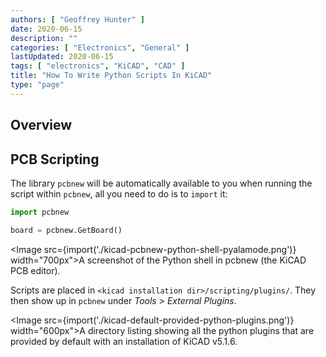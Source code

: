 ```yaml
---
authors: [ "Geoffrey Hunter" ]
date: 2020-06-15
description: ""
categories: [ "Electronics", "General" ]
lastUpdated: 2020-06-15
tags: [ "electronics", "KiCAD", "CAD" ]
title: "How To Write Python Scripts In KiCAD"
type: "page"
---
```



<WarningIsNotes />

## Overview

## PCB Scripting

The library `pcbnew` will be automatically available to you when running the script within `pcbnew`, all you need to do is to `import` it:

```python
import pcbnew

board = pcbnew.GetBoard()
```

<Image src={import('./kicad-pcbnew-python-shell-pyalamode.png')} width="700px">A screenshot of the Python shell in pcbnew (the KiCAD PCB editor).</Image>

Scripts are placed in `<kicad installation dir>/scripting/plugins/`. They then show up in `pcbnew` under _Tools > External Plugins_.

<Image src={import('./kicad-default-provided-python-plugins.png')} width="600px">A directory listing showing all the python plugins that are provided by default with an installation of KiCAD v5.1.6.</Image>
